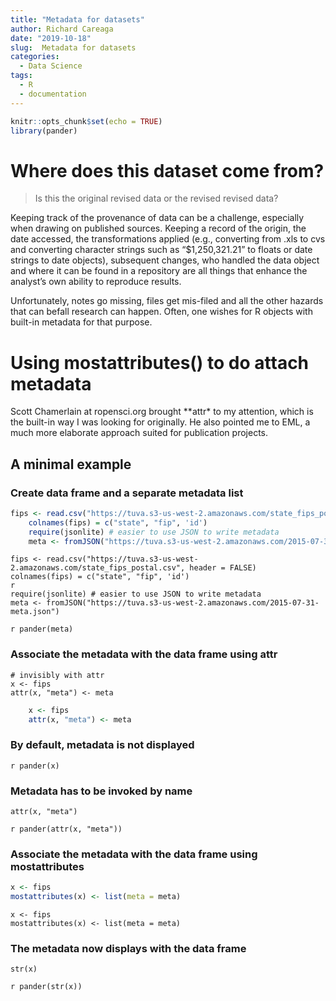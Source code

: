```yaml
---
title: "Metadata for datasets"
author: Richard Careaga
date: "2019-10-18"
slug:  Metadata for datasets
categories:
  - Data Science
tags:
  - R
  - documentation
---
```


```r
knitr::opts_chunk$set(echo = TRUE)
library(pander)
```

# Where does this dataset come from?

> Is this the original revised data or the revised revised data?

Keeping track of the provenance of data can be a challenge, especially when drawing on published sources. Keeping a record of the origin, the date accessed, the transformations applied (e.g., converting from .xls to cvs and converting character strings such as “$1,250,321.21” to floats or date strings to date objects), subsequent changes, who handled the data object and where it can be found in a repository are all things that enhance the analyst’s own ability to reproduce results.

Unfortunately, notes go missing, files get mis-filed and all the other hazards that can befall research can happen. Often, one wishes for R objects with built-in metadata for that purpose.

# Using mostattributes() to do attach metadata

Scott Chamerlain at ropensci.org brought **attr* to my attention, which is the built-in way I was looking for originally. He also pointed me to EML, a much more elaborate approach suited for publication projects.

## A minimal example

### Create data frame and a separate metadata list

```r
fips <- read.csv("https://tuva.s3-us-west-2.amazonaws.com/state_fips_postal.csv", header = FALSE)
    colnames(fips) = c("state", "fip", 'id')
    require(jsonlite) # easier to use JSON to write metadata
    meta <- fromJSON("https://tuva.s3-us-west-2.amazonaws.com/2015-07-31-meta.json")
```

    fips <- read.csv("https://tuva.s3-us-west-2.amazonaws.com/state_fips_postal.csv", header = FALSE)
    colnames(fips) = c("state", "fip", 'id')
    r
    require(jsonlite) # easier to use JSON to write metadata
    meta <- fromJSON("https://tuva.s3-us-west-2.amazonaws.com/2015-07-31-meta.json")

`r pander(meta)`

### Associate the metadata with the data frame using attr

    # invisibly with attr
    x <- fips
    attr(x, "meta") <- meta

```r
    x <- fips
    attr(x, "meta") <- meta
``` 

### By default, metadata is not displayed

`r pander(x)`

### Metadata has to be invoked by name

    attr(x, "meta")

`r pander(attr(x, "meta"))`

### Associate the metadata with the data frame using mostattributes

```r
x <- fips
mostattributes(x) <- list(meta = meta)
```

    x <- fips
    mostattributes(x) <- list(meta = meta)

### The metadata now displays with the data frame

    str(x)

`r pander(str(x))`


